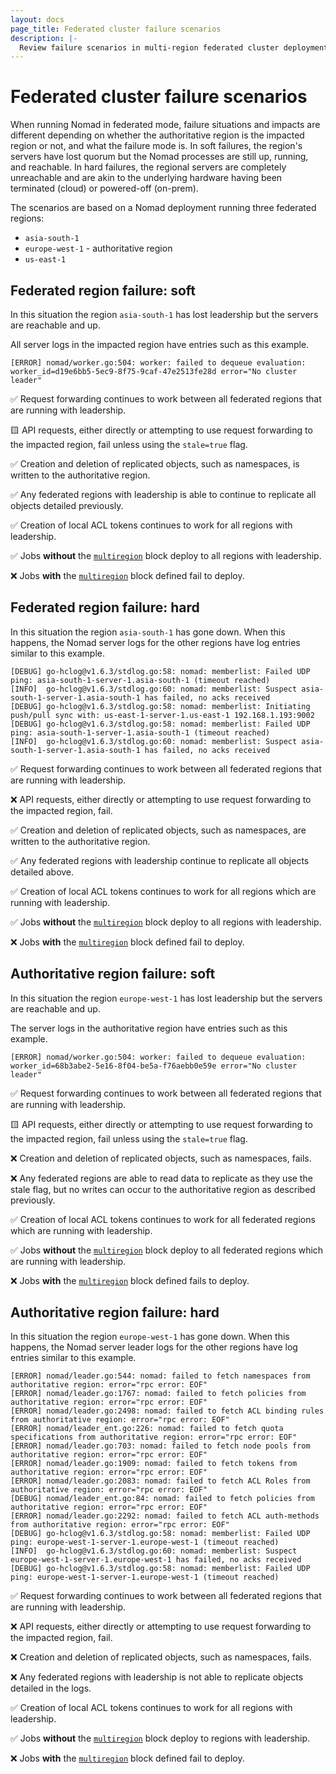 ```yaml
---
layout: docs
page_title: Federated cluster failure scenarios
description: |-
  Review failure scenarios in multi-region federated cluster deployments.  Learn which Nomad features continue to work under federated and authoritative region failures.
---
```


# Federated cluster failure scenarios

When running Nomad in federated mode, failure situations and impacts are different depending on
whether the authoritative region is the impacted region or not, and what the failure mode is. In
soft failures, the region's servers have lost quorum but the Nomad processes are still up, running,
and reachable. In hard failures, the regional servers are completely unreachable and are akin to
the underlying hardware having been terminated (cloud) or powered-off (on-prem).

The scenarios are based on a Nomad deployment running three federated regions:
 * `asia-south-1`
 * `europe-west-1` - authoritative region
 * `us-east-1`

## Federated region failure: soft
In this situation the region `asia-south-1` has lost leadership but the servers are reachable and
up.

All server logs in the impacted region have entries such as this example.
```console
[ERROR] nomad/worker.go:504: worker: failed to dequeue evaluation: worker_id=d19e6bb5-5ec9-8f75-9caf-47e2513fe28d error="No cluster leader"
```

✅ Request forwarding continues to work between all federated regions that are running with
  leadership.

🟨 API requests, either directly or attempting to use request forwarding to the impacted region,
  fail unless using the `stale=true` flag.

✅ Creation and deletion of replicated objects, such as namespaces, is written to the
  authoritative region.

✅ Any federated regions with leadership is able to continue to replicate all objects detailed
  previously.

✅ Creation of local ACL tokens continues to work for all regions with leadership.

✅ Jobs **without** the [`multiregion`][] block deploy to all regions with leadership.

❌ Jobs **with** the [`multiregion`][] block defined fail to deploy.

## Federated region failure: hard
In this situation the region `asia-south-1` has gone down. When this happens, the Nomad server logs
for the other regions have log entries similar to this example.
```console
[DEBUG] go-hclog@v1.6.3/stdlog.go:58: nomad: memberlist: Failed UDP ping: asia-south-1-server-1.asia-south-1 (timeout reached)
[INFO]  go-hclog@v1.6.3/stdlog.go:60: nomad: memberlist: Suspect asia-south-1-server-1.asia-south-1 has failed, no acks received
[DEBUG] go-hclog@v1.6.3/stdlog.go:58: nomad: memberlist: Initiating push/pull sync with: us-east-1-server-1.us-east-1 192.168.1.193:9002
[DEBUG] go-hclog@v1.6.3/stdlog.go:58: nomad: memberlist: Failed UDP ping: asia-south-1-server-1.asia-south-1 (timeout reached)
[INFO]  go-hclog@v1.6.3/stdlog.go:60: nomad: memberlist: Suspect asia-south-1-server-1.asia-south-1 has failed, no acks received
```

✅ Request forwarding continues to work between all federated regions that are running with
  leadership.

❌ API requests, either directly or attempting to use request forwarding to the impacted region,
 fail.

✅ Creation and deletion of replicated objects, such as namespaces, are written to the
  authoritative region.

✅ Any federated regions with leadership continue to replicate all objects detailed
  above.

✅ Creation of local ACL tokens continues to work for all regions which are running with
  leadership.

✅ Jobs **without** the [`multiregion`][] block deploy to all regions with leadership.

❌ Jobs **with** the [`multiregion`][] block defined fail to deploy.

## Authoritative region failure: soft
In this situation the region `europe-west-1` has lost leadership but the servers are reachable and
up.

The server logs in the authoritative region have entries such as this example.
```console
[ERROR] nomad/worker.go:504: worker: failed to dequeue evaluation: worker_id=68b3abe2-5e16-8f04-be5a-f76aebb0e59e error="No cluster leader"
```

✅ Request forwarding continues to work between all federated regions that are running with
  leadership.

🟨 API requests, either directly or attempting to use request forwarding to the impacted region,
 fail unless using the `stale=true` flag.

❌ Creation and deletion of replicated objects, such as namespaces, fails.

❌ Any federated regions are able to read data to replicate as they use the stale flag, but no
  writes can occur to the authoritative region as described previously.

✅ Creation of local ACL tokens continues to work for all federated regions which are running
  with leadership.

✅ Jobs **without** the [`multiregion`][] block deploy to all federated regions which
  are running with leadership.

❌ Jobs **with** the [`multiregion`][] block defined fails to deploy.

## Authoritative region failure: hard
In this situation the region `europe-west-1` has gone down. When this happens, the Nomad server
leader logs for the other regions have log entries similar to this example.
```console
[ERROR] nomad/leader.go:544: nomad: failed to fetch namespaces from authoritative region: error="rpc error: EOF"
[ERROR] nomad/leader.go:1767: nomad: failed to fetch policies from authoritative region: error="rpc error: EOF"
[ERROR] nomad/leader.go:2498: nomad: failed to fetch ACL binding rules from authoritative region: error="rpc error: EOF"
[ERROR] nomad/leader_ent.go:226: nomad: failed to fetch quota specifications from authoritative region: error="rpc error: EOF"
[ERROR] nomad/leader.go:703: nomad: failed to fetch node pools from authoritative region: error="rpc error: EOF"
[ERROR] nomad/leader.go:1909: nomad: failed to fetch tokens from authoritative region: error="rpc error: EOF"
[ERROR] nomad/leader.go:2083: nomad: failed to fetch ACL Roles from authoritative region: error="rpc error: EOF"
[DEBUG] nomad/leader_ent.go:84: nomad: failed to fetch policies from authoritative region: error="rpc error: EOF"
[ERROR] nomad/leader.go:2292: nomad: failed to fetch ACL auth-methods from authoritative region: error="rpc error: EOF"
[DEBUG] go-hclog@v1.6.3/stdlog.go:58: nomad: memberlist: Failed UDP ping: europe-west-1-server-1.europe-west-1 (timeout reached)
[INFO]  go-hclog@v1.6.3/stdlog.go:60: nomad: memberlist: Suspect europe-west-1-server-1.europe-west-1 has failed, no acks received
[DEBUG] go-hclog@v1.6.3/stdlog.go:58: nomad: memberlist: Failed UDP ping: europe-west-1-server-1.europe-west-1 (timeout reached)
```

✅ Request forwarding continues to work between all federated regions that are running with
  leadership.

❌ API requests, either directly or attempting to use request forwarding to the impacted region,
 fail.

❌ Creation and deletion of replicated objects, such as namespaces, fails.

❌ Any federated regions with leadership is not able to replicate objects detailed in the logs.

✅ Creation of local ACL tokens continues to work for all regions with leadership.

✅ Jobs **without** the [`multiregion`][] block deploy to regions with leadership.

❌ Jobs **with** the [`multiregion`][] block defined fail to deploy.

[`multiregion`]: /nomad/docs/job-specification/multiregion
